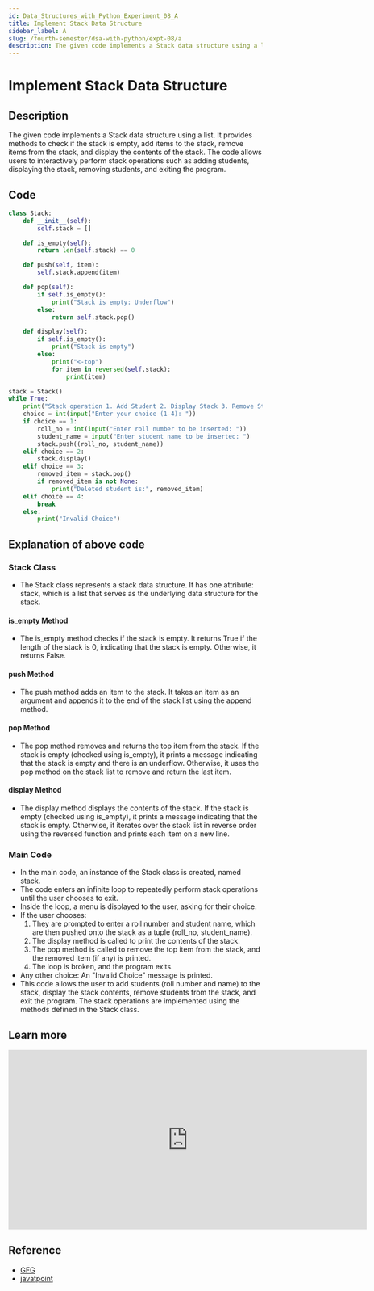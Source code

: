 ```yaml
---
id: Data_Structures_with_Python_Experiment_08_A
title: Implement Stack Data Structure
sidebar_label: A
slug: /fourth-semester/dsa-with-python/expt-08/a
description: The given code implements a Stack data structure using a list. It provides methods to check if the stack is empty, add items to the stack, remove items from the stack, and display the contents of the stack. The code allows users to interactively perform stack operations such as adding students, displaying the stack, removing students, and exiting the program.
---
```


# Implement Stack Data Structure

## Description

The given code implements a Stack data structure using a list. It provides methods to check if the stack is empty, add items to the stack, remove items from the stack, and display the contents of the stack. The code allows users to interactively perform stack operations such as adding students, displaying the stack, removing students, and exiting the program.

## Code

```python title="program8a.py"
class Stack:
    def __init__(self):
        self.stack = []

    def is_empty(self):
        return len(self.stack) == 0

    def push(self, item):
        self.stack.append(item)

    def pop(self):
        if self.is_empty():
            print("Stack is empty: Underflow")
        else:
            return self.stack.pop()

    def display(self):
        if self.is_empty():
            print("Stack is empty")
        else:
            print("<-top")
            for item in reversed(self.stack):
                print(item)

stack = Stack()
while True:
    print("Stack operation 1. Add Student 2. Display Stack 3. Remove Student 4. Exit")
    choice = int(input("Enter your choice (1-4): "))
    if choice == 1:
        roll_no = int(input("Enter roll number to be inserted: "))
        student_name = input("Enter student name to be inserted: ")
        stack.push((roll_no, student_name))
    elif choice == 2:
        stack.display()
    elif choice == 3:
        removed_item = stack.pop()
        if removed_item is not None:
            print("Deleted student is:", removed_item)
    elif choice == 4:
        break
    else:
        print("Invalid Choice")
```

## Explanation of above code

### Stack Class
- The Stack class represents a stack data structure. It has one attribute: stack, which is a list that serves as the underlying data structure for the stack.
#### is_empty Method
- The is_empty method checks if the stack is empty. It returns True if the length of the stack is 0, indicating that the stack is empty. Otherwise, it returns False.
#### push Method
- The push method adds an item to the stack. It takes an item as an argument and appends it to the end of the stack list using the append method.
#### pop Method
- The pop method removes and returns the top item from the stack. If the stack is empty (checked using is_empty), it prints a message indicating that the stack is empty and there is an underflow. Otherwise, it uses the pop method on the stack list to remove and return the last item.
#### display Method
- The display method displays the contents of the stack. If the stack is empty (checked using is_empty), it prints a message indicating that the stack is empty. Otherwise, it iterates over the stack list in reverse order using the reversed function and prints each item on a new line.
### Main Code
- In the main code, an instance of the Stack class is created, named stack.
- The code enters an infinite loop to repeatedly perform stack operations until the user chooses to exit.
- Inside the loop, a menu is displayed to the user, asking for their choice.
- If the user chooses:
    1. They are prompted to enter a roll number and student name, which are then pushed onto the stack as a tuple (roll_no, student_name).
    2. The display method is called to print the contents of the stack.
    3. The pop method is called to remove the top item from the stack, and the removed item (if any) is printed.
    4. The loop is broken, and the program exits.
- Any other choice: An "Invalid Choice" message is printed.
- This code allows the user to add students (roll number and name) to the stack, display the stack contents, remove students from the stack, and exit the program. The stack operations are implemented using the methods defined in the Stack class.

## Learn more

<iframe width="711" height="355" src="https://www.youtube.com/embed/I37kGX-nZEI" title="Introduction to Stacks" frameborder="0" allow="accelerometer; autoplay; clipboard-write; encrypted-media; gyroscope; picture-in-picture; web-share" allowfullscreen></iframe>

## Reference

- [GFG](https://www.geeksforgeeks.org/stack-data-structure/)
- [javatpoint](https://www.javatpoint.com/data-structure-stack)
